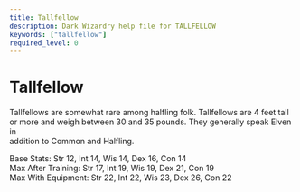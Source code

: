 ```yaml
---
title: Tallfellow
description: Dark Wizardry help file for TALLFELLOW
keywords: ["tallfellow"]
required_level: 0
---
```


# Tallfellow

Tallfellows are somewhat rare among halfling folk. Tallfellows are 4 feet tall  
or more and weigh between 30 and 35 pounds. They generally speak Elven in  
addition to Common and Halfling.  

Base Stats:         Str 12, Int 14, Wis 14, Dex 16, Con 14  
Max After Training: Str 17, Int 19, Wis 19, Dex 21, Con 19  
Max With Equipment: Str 22, Int 22, Wis 23, Dex 26, Con 22